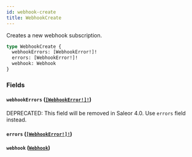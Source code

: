 ```yaml
---
id: webhook-create
title: WebhookCreate
---
```


Creates a new webhook subscription.

```graphql
type WebhookCreate {
  webhookErrors: [WebhookError!]!
  errors: [WebhookError!]!
  webhook: Webhook
}
```

### Fields

#### `webhookErrors` ([`[WebhookError!]!`](/docs/developer/api-reference/objects/webhook-error))

<span class="badge badge--warning">DEPRECATED: This field will be removed in Saleor 4.0. Use `errors` field instead.</span>

#### `errors` ([`[WebhookError!]!`](/docs/developer/api-reference/objects/webhook-error))

#### `webhook` ([`Webhook`](/docs/developer/api-reference/objects/webhook))

